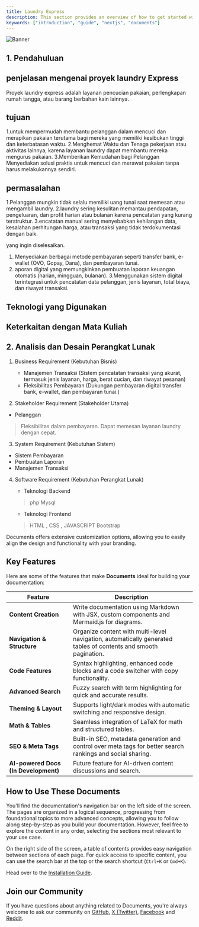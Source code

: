 ```yaml
---
title: Laundry Express
description: This section provides an overview of how to get started with the Documents, Next.js Document Starter Kit.
keywords: ["introduction", "guide", "nextjs", "documents"]
---
```


![Banner](/images/buah.png)

## 1. Pendahuluan

## penjelasan mengenai proyek laundry Express
Proyek laundry express adalah layanan pencucian pakaian, perlengkapan rumah tangga, atau barang berbahan kain lainnya.

## tujuan
1.untuk mempermudah membantu pelanggan dalam mencuci dan merapikan pakaian terutama bagi mereka yang memiliki kesibukan tinggi dan keterbatasan waktu.
2.Menghemat Waktu dan Tenaga pekerjaan atau aktivitas lainnya, karena layanan laundry dapat membantu mereka mengurus pakaian.
3.Memberikan Kemudahan bagi Pelanggan Menyediakan solusi praktis untuk mencuci dan merawat pakaian tanpa harus melakukannya sendiri.

## permasalahan 
1.Pelanggan mungkin tidak selalu memiliki uang tunai saat memesan atau mengambil laundry. 
2.laundry sering kesulitan memantau pendapatan, pengeluaran, dan profit harian atau bulanan karena pencatatan yang kurang terstruktur.
3.encatatan manual sering menyebabkan kehilangan data, kesalahan perhitungan harga, atau transaksi yang tidak terdokumentasi dengan baik.

yang ingin diselesaikan.
1. Menyediakan berbagai metode pembayaran seperti transfer bank, e-wallet (OVO, Gopay, Dana), dan pembayaran tunai.
2. aporan digital yang memungkinkan pembuatan laporan keuangan otomatis (harian, mingguan, bulanan).
3.Menggunakan sistem digital terintegrasi untuk pencatatan data pelanggan, jenis layanan, total biaya, dan riwayat transaksi.

## Teknologi yang Digunakan 


## Keterkaitan dengan Mata Kuliah

<CardGrid>
  <Card
    subtitle="Laundry Express"
    title="html, php, xampp"
    description="Proyek laundry express adalah layanan pencucian pakaian, perlengkapan rumah tangga, atau barang berbahan kain lainnya."
    href="/docs/Laundry Express/html, php,xampp"
  />
  <Card
    subtitle="Setup"
    title="Site Settings"
    description="Setting up your Documents projects layout, links and search engine optimisation."
    href="/docs/introduction/setup"
  />
  <Card
    subtitle="Support"
    title="Rubix Studios"
    description="Australia's leading branding, marketing and web development company."
    href="https://www.rubixstudios.com.au/"
    external={true}
  />
</CardGrid>

## 2. Analisis dan Desain Perangkat Lunak

1. Business Requirement (Kebutuhan Bisnis)
   * Manajemen Transaksi  (Sistem pencatatan transaksi yang akurat, termasuk jenis layanan, harga, berat cucian, dan riwayat pesanan)
   * Fleksibilitas Pembayaran (Dukungan pembayaran digital transfer bank, e-wallet, dan pembayaran tunai.)

2. Stakeholder Requirement (Stakeholder Utama)
  * Pelanggan
   > Fleksibilitas dalam pembayaran.
   > Dapat memesan layanan laundry dengan cepat.

3. System Requirement (Kebutuhan Sistem)
  * Sistem Pembayaran
  * Pembuatan Laporan
  * Manajemen Transaksi

4. Software Requirement (Kebutuhan Perangkat Lunak)
   * Teknologi Backend 
    > php 
    > Mysql 
    
   * Teknologi Frontend
   > HTML , CSS , JAVASCRIPT 
   > Bootstrap
   
    
Documents offers extensive customization options, allowing you to easily align the design and functionality with your branding.

## Key Features

Here are some of the features that make **Documents** ideal for building your documentation:

| Feature                              | Description                                                                                                      |
|--------------------------------------|------------------------------------------------------------------------------------------------------------------|
| **Content Creation**                 | Write documentation using Markdown with JSX, custom components and Mermaid.js for diagrams.                      |
| **Navigation & Structure**           | Organize content with multi-level navigation, automatically generated tables of contents and smooth pagination.  |
| **Code Features**                    | Syntax highlighting, enhanced code blocks and a code switcher with copy functionality.                           |
| **Advanced Search**                  | Fuzzy search with term highlighting for quick and accurate results.                                              |
| **Theming & Layout**                 | Supports light/dark modes with automatic switching and responsive design.                                        |
| **Math & Tables**                    | Seamless integration of LaTeX for math and structured tables.                                                    |
| **SEO & Meta Tags**                  | Built-in SEO, metadata generation and control over meta tags for better search rankings and social sharing.      |
| **AI-powered Docs (In Development)** | Future feature for AI-driven content discussions and search.                                                     |

## How to Use These Documents

You'll find the documentation's navigation bar on the left side of the screen. The pages are organized in a logical sequence, progressing from foundational 
topics to more advanced concepts, allowing you to follow along step-by-step as you build your documentation. However, feel free to explore the content in 
any order, selecting the sections most relevant to your use case.

On the right side of the screen, a table of contents provides easy navigation between sections of each page. For quick access to specific content, you can 
use the search bar at the top or the search shortcut (`Ctrl+K` or `Cmd+K`).

Head over to the [Installation Guide](/docs/introduction/installation).

## Join our Community

If you have questions about anything related to Documents, you're always welcome to ask our community on [GitHub](https://github.com/rubixvi/rubix-documents), [X (Twitter)](https://x.com/rubixstory), [Facebook](https://www.facebook.com/rubixstudios) 
and [Reddit](https://www.reddit.com/r/RubixStudios/).
